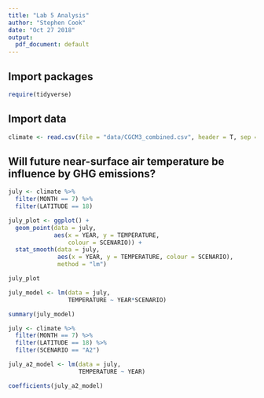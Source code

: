 ```yaml
---
title: "Lab 5 Analysis"
author: "Stephen Cook"
date: "Oct 27 2018"
output:
  pdf_document: default
---
```


## Import packages


```r
require(tidyverse)
```


## Import data


```r
climate <- read.csv(file = "data/CGCM3_combined.csv", header = T, sep = ",")
```

## Will future near-surface air temperature be influence by GHG emissions?

```r
july <- climate %>%
  filter(MONTH == 7) %>%
  filter(LATITUDE == 18)
```

```r
july_plot <- ggplot() +
  geom_point(data = july,
             aes(x = YEAR, y = TEMPERATURE,
                 colour = SCENARIO)) +
  stat_smooth(data = july,
              aes(x = YEAR, y = TEMPERATURE, colour = SCENARIO),
              method = "lm")

july_plot
```

```r
july_model <- lm(data = july,
                 TEMPERATURE ~ YEAR*SCENARIO)

summary(july_model)
```

```r
july <- climate %>%
  filter(MONTH == 7) %>%
  filter(LATITUDE == 18) %>%
  filter(SCENARIO == "A2")

july_a2_model <- lm(data = july,
                    TEMPERATURE ~ YEAR)

coefficients(july_a2_model)
```




